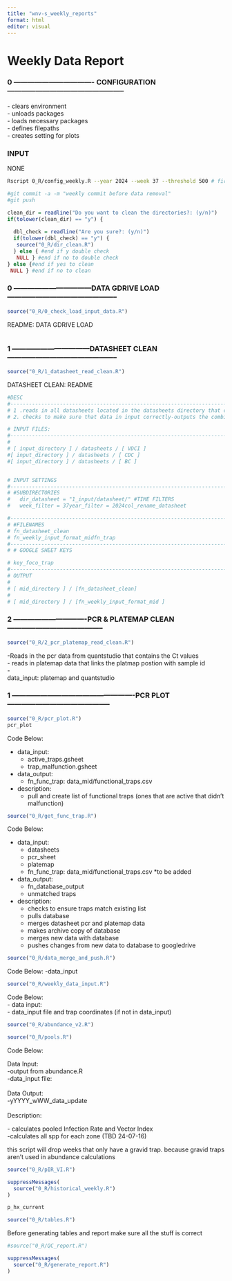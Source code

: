 ```yaml
---
title: "wnv-s_weekly_reports"
format: html
editor: visual
---
```


# Weekly Data Report

###  0 ---------------------------------- CONFIGURATION -------------------------------------------------- 

\- clears environment\
- unloads packages\
- loads necessary packages\
- defines filepaths\
- creates setting for plots

### INPUT

NONE

```bash
Rscript 0_R/config_weekly.R --year 2024 --week 37 --threshold 500 # first arg is year second is week
```

```bash
#git commit -a -m "weekly commit before data removal"
#git push

```

```r
clean_dir = readline("Do you want to clean the directories?: (y/n)")
if(tolower(clean_dir) == "y") {
  
  dbl_check = readline("Are you sure?: (y/n)")
  if(tolower(dbl_check) == "y") {
   source("0_R/dir_clean.R")
  } else { #end if y double check
   NULL } #end if no to double check
} else {#end if yes to clean
 NULL } #end if no to clean
```

###  0 ---------------------------------DATA GDRIVE LOAD ----------------------------------------------- 

```r
source("0_R/0_check_load_input_data.R")
```

README: DATA GDRIVE LOAD

```r

```

###  1 ---------------------------------DATASHEET CLEAN ----------------------------------------------- 

```r
source("0_R/1_datasheet_read_clean.R")
```

DATASHEET CLEAN: README

```r
#DESC
#-----------------------------------------------------------------------------------------
# 1 .reads in all datasheets located in the datasheets directory that contain the mosquito pool data from VDCI, CDC, BC
# 2. checks to make sure that data in input correctly-outputs the combined file [fn_datasheet_clean]

# INPUT FILES:
#-----------------------------------------------------------------------------------------
# 
# [ input_directory ] / datasheets / [ VDCI ]
#[ input_directory ] / datasheets / [ CDC ]
#[ input_directory ] / datasheets / [ BC ]


# INPUT SETTINGS
#-----------------------------------------------------------------------------------------
# #SUBDIRECTORIES
#   dir_datasheet = "1_input/datasheet/" #TIME FILTERS
#   week_filter = 37year_filter = 2024col_rename_datasheet

#-----------------------------------------------------------------------------------------
# #FILENAMES
# fn_datasheet_clean
# fn_weekly_input_format_midfn_trap
#-----------------------------------------------------------------------------------------
# # GOOGLE SHEET KEYS

# key_foco_trap
#-----------------------------------------------------------------------------------------
# OUTPUT
# 
# [ mid_directory ] / [fn_datasheet_clean]
# 
# [ mid_directory ] / [fn_weekly_input_format_mid ]
```

###  2 -------------------------------PCR & PLATEMAP CLEAN ----------------------------------------- 

```r
source("0_R/2_pcr_platemap_read_clean.R")
```

-Reads in the pcr data from quantstudio that contains the Ct values\
- reads in platemap data that links the platmap postion with sample id\
-\
data_input: platemap and quantstudio

###  1 ----------------------------------------------------PCR PLOT -------------------------------------------- 

```r
source("0_R/pcr_plot.R")
pcr_plot
```

Code Below:

-   data_input:
    -   active_traps.gsheet
    -   trap_malfunction.gsheet
-   data_output:
    -   fn_func_trap: data_mid/functional_traps.csv
-   description:
    -   pull and create list of functional traps (ones that are active that didn't malfunction)

```r
source("0_R/get_func_trap.R")
```

Code Below:

-   data_input:
    -   datasheets
    -   pcr_sheet
    -   platemap
    -   fn_func_trap: data_mid/functional_traps.csv \*to be added
-   data_output:
    -   fn_database_output
    -   unmatched traps
-   description:
    -   checks to ensure traps match existing list
    -   pulls database
    -   merges datasheet pcr and platemap data
    -   makes archive copy of database
    -   merges new data with database
    -   pushes changes from new data to database to googledrive

```r
source("0_R/data_merge_and_push.R")
```

Code Below: -data_input

```r
source("0_R/weekly_data_input.R")
```

Code Below:\
- data input:\
- data_input file and trap coordinates (if not in data_input)

```r
source("0_R/abundance_v2.R")
```

```r
source("0_R/pools.R")
```

Code Below:

Data Input:\
-output from abundance.R\
-data_input file:\
\
Data Output:\
-yYYYY_wWW_data_update\
\
Description:

\- calculates pooled Infection Rate and Vector Index\
-calculates all spp for each zone (TBD 24-07-16)

this script will drop weeks that only have a gravid trap. because gravid traps aren't used in abundance calculations

```r
source("0_R/pIR_VI.R")
```

```r
suppressMessages(
  source("0_R/historical_weekly.R")
)

p_hx_current
```

```r
source("0_R/tables.R")
```

Before generating tables and report make sure all the stuff is correct\

```r
#source("0_R/QC_report.R")
```

```r
suppressMessages(
  source("0_R/generate_report.R")
)
```
